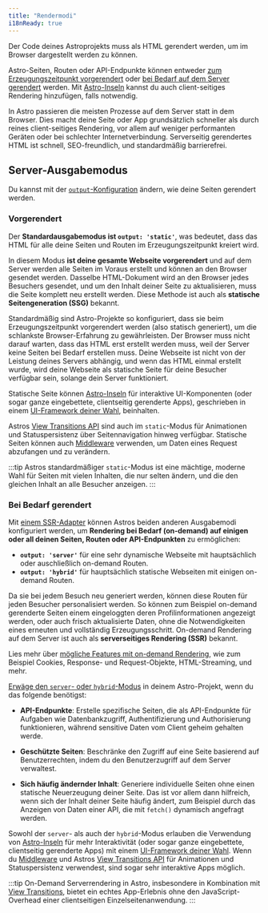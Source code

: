 ```yaml
---
title: "Rendermodi"
i18nReady: true
---
```


Der Code deines Astroprojekts muss als HTML gerendert werden, um im Browser dargestellt werden zu können.

Astro-Seiten, Routen oder API-Endpunkte können entweder [zum Erzeugungszeitpunkt vorgerendert](#vorgerendert) oder [bei Bedarf auf dem Server gerendert](#bei-bedarf-gerendert) werden. Mit [Astro-Inseln](/de/concepts/islands/) kannst du auch client-seitiges Rendering hinzufügen, falls notwendig.

In Astro passieren die meisten Prozesse auf dem Server statt in dem Browser. Dies macht deine Seite oder App grundsätzlich schneller als durch reines client-seitiges Rendering, vor allem auf weniger performanten Geräten oder bei schlechter Internetverbindung. Serverseitig gerendertes HTML ist schnell, SEO-freundlich, und standardmäßig barrierefrei.

## Server-Ausgabemodus

Du kannst mit der [`output`-Konfiguration](/de/reference/configuration-reference/) ändern, wie deine Seiten gerendert werden.

### Vorgerendert

Der **Standardausgabemodus ist `output: 'static'`**, was bedeutet, dass das HTML für alle deine Seiten und Routen im Erzeugungszeitpunkt kreiert wird.

In diesem Modus **ist deine gesamte Webseite vorgerendert** und auf dem Server werden alle Seiten im Voraus erstellt und können an den Browser gesendet werden. Dasselbe HTML-Dokument wird an den Browser jedes Besuchers gesendet, und um den Inhalt deiner Seite zu aktualisieren, muss die Seite komplett neu erstellt werden. Diese Methode ist auch als **statische Seitengeneration (SSG)** bekannt.

Standardmäßig sind Astro-Projekte so konfiguriert, dass sie beim Erzeugungszeitpunkt vorgerendert werden (also statisch generiert), um die schlankste Browser-Erfahrung zu gewährleisten. Der Browser muss nicht darauf warten, dass das HTML erst erstellt werden muss, weil der Server keine Seiten bei Bedarf erstellen muss. Deine Webseite ist nicht von der Leistung deines Servers abhängig, und wenn das HTML einmal erstellt wurde, wird deine Webseite als statische Seite für deine Besucher verfügbar sein, solange dein Server funktioniert.

Statische Seite können [Astro-Inseln](/de/concepts/islands/) für interaktive UI-Komponenten (oder sogar ganze eingebettete, clientseitig gerenderte Apps), geschrieben in einem [UI-Framework deiner Wahl](/de/guides/framework-components/), beinhalten.

Astros [View Transitions API](/de/guides/view-transitions/) sind auch im `static`-Modus für Animationen und Statuspersistenz über Seitennavigation hinweg verfügbar. Statische Seiten können auch [Middleware](/de/guides/middleware/) verwenden, um Daten eines Request abzufangen und zu verändern.

:::tip
Astros standardmäßiger `static`-Modus ist eine mächtige, moderne Wahl für Seiten mit vielen Inhalten, die nur selten ändern, und die den gleichen Inhalt an alle Besucher anzeigen.
:::

### Bei Bedarf gerendert

Mit [einem SSR-Adapter](/de/guides/server-side-rendering/) können Astros beiden anderen Ausgabemodi konfiguriert werden, um **Rendering bei Bedarf (on-demand) auf einigen oder all deinen Seiten, Routen oder API-Endpunkten** zu ermöglichen:

- **`output: 'server'`** für eine sehr dynamische Webseite mit hauptsächlich oder auschließlich on-demand Routen.
- **`output: 'hybrid'`** für hauptsächlich statische Webseiten mit einigen on-demand Routen.

Da sie bei jedem Besuch neu generiert werden, können diese Routen für jeden Besucher personalisiert werden. So können zum Beispiel on-demand gerenderte Seiten einem eingeloggten deren Profilinformationen angezeigt werden, oder auch frisch aktualisierte Daten, ohne die Notwendigkeiten eines erneuten und vollständig Erzeugungsschritt. On-demand Rendering auf dem Server ist auch als **serverseitiges Rendering (SSR)** bekannt.
  
<ReadMore>Lies mehr über [mögliche Features mit on-demand Rendering](/de/guides/server-side-rendering), wie zum Beispiel Cookies, Response- und Request-Objekte, HTML-Streaming, und mehr.</ReadMore>

[Erwäge den `server`- oder `hybrid`-Modus](/de/guides/server-side-rendering/#on-demand-rendering-features) in deinem Astro-Projekt, wenn du das folgende benötigst:

- **API-Endpunkte**: Erstelle spezifische Seiten, die als API-Endpunkte für Aufgaben wie Datenbankzugriff, Authentifizierung und Authorisierung funktionieren, während sensitive Daten vom Client geheim gehalten werde.

- **Geschützte Seiten**: Beschränke den Zugriff auf eine Seite basierend auf Benutzerrechten, indem du den Benutzerzugriff auf dem Server verwaltest.

- **Sich häufig ändernder Inhalt**: Generiere individuelle Seiten ohne einen statische Neuerzeugung deiner Seite. Das ist vor allem dann hilfreich, wenn sich der Inhalt deiner Seite häufig ändert, zum Beispiel durch das Anzeigen von Daten einer API, die mit `fetch()` dynamisch angefragt werden.

Sowohl der `server`- als auch der `hybrid`-Modus erlauben die Verwendung von [Astro-Inseln](/de/concepts/islands/) für mehr Interaktivität (oder sogar ganze eingebettete, clientseitig gerenderte Apps) mit einem [UI-Framework deiner Wahl](/de/guides/framework-components/). Wenn du [Middleware](/de/guides/middleware/) und Astros [View Transitions API](/de/guides/view-transitions/) für Animationen und Statuspersistenz verwendest, sind sogar sehr interaktive Apps möglich.

:::tip
On-Demand Serverrendering in Astro, insbesondere in Kombination mit [View Transitions](/de/guides/view-transitions/), bietet ein echtes App-Erlebnis ohne den JavaScript-Overhead einer clientseitigen Einzelseitenanwendung.
:::
